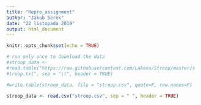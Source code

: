 ```yaml
---
title: "Repro_assignment"
author: "Jakub Serek"
date: "22 listopada 2019"
output: html_document
---
```


```r
knitr::opts_chunk$set(echo = TRUE)
```

```r
# run only once to download the data
#stroop_data <-
#read.table("https://raw.githubusercontent.com/Lakens/Stroop/master/s
#troop.txt", sep = "\t", header = TRUE)

#write.table(stroop_data, file = "stroop.csv", quote=F, row.names=F)

stroop_data <- read.csv("stroop.csv", sep = " ", header = TRUE)

```

